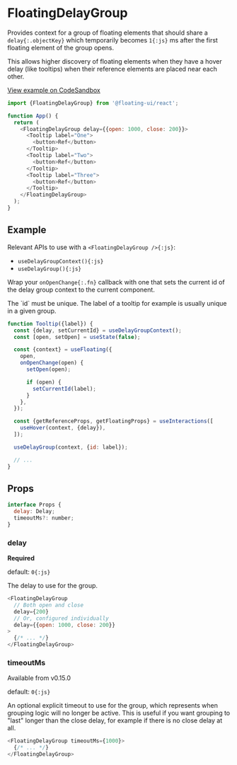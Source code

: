 # FloatingDelayGroup

Provides context for a group of floating elements that should
share a `delay{:.objectKey}` which temporarily becomes `1{:js}`
ms after the first floating element of the group opens.

This allows higher discovery of floating elements when they have
a hover delay (like tooltips) when their reference elements are
placed near each other.

[View example on CodeSandbox](https://codesandbox.io/s/clever-aryabhata-yq3xyc?file=/src/Group.tsx)

```js
import {FloatingDelayGroup} from '@floating-ui/react';

function App() {
  return (
    <FloatingDelayGroup delay={{open: 1000, close: 200}}>
      <Tooltip label="One">
        <button>Ref</button>
      </Tooltip>
      <Tooltip label="Two">
        <button>Ref</button>
      </Tooltip>
      <Tooltip label="Three">
        <button>Ref</button>
      </Tooltip>
    </FloatingDelayGroup>
  );
}
```

## Example

Relevant APIs to use with a `<FloatingDelayGroup />{:js}`:

- `useDelayGroupContext(){:js}`
- `useDelayGroup(){:js}`

Wrap your `onOpenChange{:.fn}` callback with one that sets the
current id of the delay group context to the current component.

<Notice>
  The `id` must be unique. The label of a tooltip for example is
  usually unique in a given group.
</Notice>

```js {2,11,17,20} /delay/
function Tooltip({label}) {
  const {delay, setCurrentId} = useDelayGroupContext();
  const [open, setOpen] = useState(false);

  const {context} = useFloating({
    open,
    onOpenChange(open) {
      setOpen(open);

      if (open) {
        setCurrentId(label);
      }
    },
  });

  const {getReferenceProps, getFloatingProps} = useInteractions([
    useHover(context, {delay}),
  ]);

  useDelayGroup(context, {id: label});

  // ...
}
```

## Props

```js
interface Props {
  delay: Delay;
  timeoutMs?: number;
}
```

### delay

**Required**

default: `0{:js}`

The delay to use for the group.

```js
<FloatingDelayGroup
  // Both open and close
  delay={200}
  // Or, configured individually
  delay={{open: 1000, close: 200}}
>
  {/* ... */}
</FloatingDelayGroup>
```

### timeoutMs

<Notice type="version">Available from v0.15.0</Notice>

default: `0{:js}`

An optional explicit timeout to use for the group, which
represents when grouping logic will no longer be active. This is
useful if you want grouping to "last" longer than the close
delay, for example if there is no close delay at all.

```js
<FloatingDelayGroup timeoutMs={1000}>
  {/* ... */}
</FloatingDelayGroup>
```
